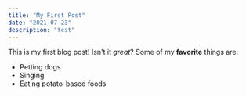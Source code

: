 ```yaml
---
title: "My First Post"
date: "2021-07-23"
description: "test"
---
```

This is my first blog post! Isn't it *great*?
Some of my **favorite** things are:
* Petting dogs
* Singing
* Eating potato-based foods